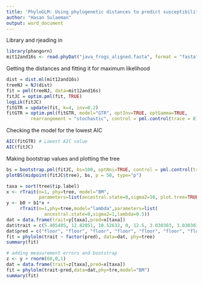 ```yaml
---
title: 'PhyloGLM: Using phylogenetic distances to predict susceptibility'
author: "Hasan Sulaeman"
output: word_document
---
```


Library and rjeading in
```r
library(phangorn)
mit12and16s <- read.phyDat("java_frogs_aligned.fasta", format = "fasta")
```

Getting the distances and fitting it for maximum likelihood
```r
dist = dist.ml(mit12and16s)
treeNJ = NJ(dist)
fit = pml(treeNJ, data=mit12and16s)
fitJC = optim.pml(fit, TRUE)
logLik(fitJC)
fitGTR = update(fit, k=4, inv=0.2)
fitGTR = optim.pml(fitGTR, model="GTR", optInv=TRUE, optGamma=TRUE, 
         rearrangement = "stochastic", control = pml.control(trace = 0))
```

Checking the model for the lowest AIC
```r
AIC(fitGTR) # Lowest AIC value
AIC(fitJC)
```

Making bootstrap values and plotting the tree
```r
bs = bootstrap.pml(fitJC, bs=100, optNni=TRUE, control = pml.control(trace = 0))
plotBS(midpoint(fitJC$tree), bs, p = 50, type="p")
```

```r
taxa = sort(tree$tip.label)
x <- rTrait(n=1, phy=tree, model="BM",
            parameters=list(ancestral.state=0,sigma2=10, plot.tree=TRUE))
y <- b0 + b1*x + 
     rTrait(n=1,phy=tree,model="lambda",parameters=list(
              ancestral.state=0,sigma2=1,lambda=0.5))
dat = data.frame(trait=y[taxa],pred=x[taxa])
dat$trait = c(5.405405, 12.82051, 10.52632, 0, 12.5, 3.030303, 3.030303, 16.66667, 11.11111, 50)
dat$pred = c("floor", "floor", "floor", "floor", "floor", "floor", "floor", "floor", "arboreal", "arboreal")
fit = phylolm(trait ~ factor(pred), data=dat, phy=tree)
summary(fit)

# adding measurement errors and bootstrap
z <- y + rnorm(60,0,1)
dat = data.frame(trait=z[taxa],pred=x[taxa])
fit = phylolm(trait~pred,data=dat,phy=tre,model="BM")
summary(fit)

```
